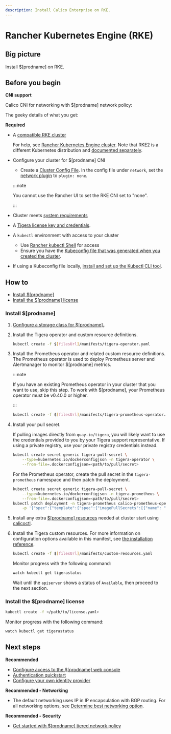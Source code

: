 ```yaml
---
description: Install Calico Enterprise on RKE.
---
```


# Rancher Kubernetes Engine (RKE)

## Big picture

Install $[prodname] on RKE.

## Before you begin

**CNI support**

Calico CNI for networking with $[prodname] network policy:

The geeky details of what you get:

<GeekDetails
  prodname='$[prodname]'
  details='Policy:Calico,IPAM:Calico,CNI:Calico,Overlay:IPIP,Routing:BGP,Datastore:Kubernetes'
/>

**Required**

- A [compatible RKE cluster](../compatibility.mdx#rke)

  For help, see [Rancher Kubernetes Engine cluster](https://rancher.com/docs/rke/latest/en/). Note that RKE2 is a different Kubernetes distribution and [documented separately](rke2.mdx).

- Configure your cluster for $[prodname] CNI

  - Create a [Cluster Config File](https://ranchermanager.docs.rancher.com/reference-guides/cluster-configuration/rancher-server-configuration/rke1-cluster-configuration#rke-cluster-config-file-reference). In the config file under `network`, set the [network plugin](https://rancher.com/docs/rke/latest/en/config-options/add-ons/network-plugins/) to `plugin: none`.

  :::note

  You cannot use the Rancher UI to set the RKE CNI set to "none".

  :::

- Cluster meets [system requirements](requirements.mdx)

- A [Tigera license key and credentials](calico-enterprise.mdx).

- A `kubectl` environment with access to your cluster
  - Use [Rancher kubectl Shell](https://ranchermanager.docs.rancher.com/how-to-guides/new-user-guides/manage-clusters/access-clusters/use-kubectl-and-kubeconfig#accessing-clusters-with-kubectl-shell-in-the-rancher-ui) for access
  - Ensure you have the [Kubeconfig file that was generated when you created the cluster](https://rancher.com/docs/rke/latest/en/installation/#save-your-files).
- If using a Kubeconfig file locally, [install and set up the Kubectl CLI tool](https://kubernetes.io/docs/tasks/tools/install-kubectl/).

## How to

- [Install $[prodname]](#install-calico-enterprise)
- [Install the $[prodname] license](#install-the-calico-enterprise-license)

### Install $[prodname]

1. [Configure a storage class for $[prodname].](../../operations/logstorage/create-storage.mdx).

1. Install the Tigera operator and custom resource definitions.

   ```bash
   kubectl create -f $[filesUrl]/manifests/tigera-operator.yaml
   ```

1. Install the Prometheus operator and related custom resource definitions. The Prometheus operator is used to deploy Prometheus server and Alertmanager to monitor $[prodname] metrics.

   :::note

   If you have an existing Prometheus operator in your cluster that you want to use, skip this step. To work with $[prodname], your Prometheus operator must be v0.40.0 or higher.

   :::

   ```bash
   kubectl create -f $[filesUrl]/manifests/tigera-prometheus-operator.yaml
   ```

1. Install your pull secret.

   If pulling images directly from `quay.io/tigera`, you will likely want to use the credentials provided to you by your Tigera support representative. If using a private registry, use your private registry credentials instead.

   ```bash
   kubectl create secret generic tigera-pull-secret \
       --type=kubernetes.io/dockerconfigjson -n tigera-operator \
       --from-file=.dockerconfigjson=<path/to/pull/secret>
   ```

   For the Prometheus operator, create the pull secret in the `tigera-prometheus` namespace and then patch the deployment.

   ```bash
   kubectl create secret generic tigera-pull-secret \
       --type=kubernetes.io/dockerconfigjson -n tigera-prometheus \
       --from-file=.dockerconfigjson=<path/to/pull/secret>
   kubectl patch deployment -n tigera-prometheus calico-prometheus-operator \
       -p '{"spec":{"template":{"spec":{"imagePullSecrets":[{"name": "tigera-pull-secret"}]}}}}'
   ```

1. Install any extra [$[prodname] resources](../../reference/resources/index.mdx) needed at cluster start using [calicoctl](../../reference/clis/calicoctl/overview.mdx).

1. Install the Tigera custom resources. For more information on configuration options available in this manifest, see [the installation reference](../../reference/installation/api.mdx).

   ```bash
   kubectl create -f $[filesUrl]/manifests/custom-resources.yaml
   ```

   Monitor progress with the following command:

   ```bash
   watch kubectl get tigerastatus
   ```

   Wait until the `apiserver` shows a status of `Available`, then proceed to the next section.

### Install the $[prodname] license

```bash
kubectl create -f </path/to/license.yaml>
```

Monitor progress with the following command:

```bash
watch kubectl get tigerastatus
```

## Next steps

**Recommended**

- [Configure access to the $[prodname] web console](../../operations/cnx/access-the-manager.mdx)
- [Authentication quickstart](../../operations/cnx/authentication-quickstart.mdx)
- [Configure your own identity provider](../../operations/cnx/configure-identity-provider.mdx)

**Recommended - Networking**

- The default networking uses IP in IP encapsulation with BGP routing. For all networking options, see [Determine best networking option](../../networking/determine-best-networking.mdx).

**Recommended - Security**

- [Get started with $[prodname] tiered network policy](../../network-policy/policy-tiers/tiered-policy.mdx)
